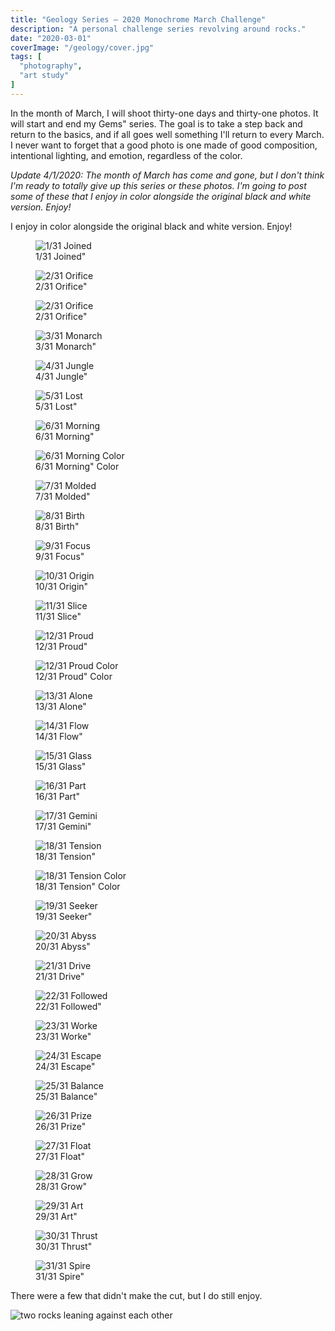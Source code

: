 ```yaml
---
title: "Geology Series — 2020 Monochrome March Challenge"
description: "A personal challenge series revolving around rocks."
date: "2020-03-01"
coverImage: "/geology/cover.jpg"
tags: [
  "photography",
  "art study"
]
---
```


In the month of March, I will shoot thirty-one days and thirty-one photos. It will start and end my Gems" series. The goal is to take a step back and return to the basics, and if all goes well something I'll return to every March. I never want to forget that a good photo is one made of good composition, intentional lighting, and emotion, regardless of the color.

*Update 4/1/2020: The month of March has come and gone, but I don't think I'm ready to totally give up this series or these photos. I'm going to post some of these that I enjoy in color alongside the original black and white version. Enjoy!*

I enjoy in color alongside the original black and white version. Enjoy!

<figure>
  <img src="/geology/1.jpg" alt="1/31 Joined" />
  <figcaption>1/31 Joined"</figcaption>
</figure>

<div data-gallery data-align="wide">
  <figure>
    <img src="/geology/2.jpg" alt="2/31 Orifice" />
    <figcaption>2/31 Orifice"</figcaption>
  </figure>
  <figure>
    <img src="/geology/2-color.jpg" alt="2/31 Orifice" />
    <figcaption>2/31 Orifice"</figcaption>
  </figure>
</div>

<figure>
  <img src="/geology/3.jpg" alt="3/31 Monarch" />
  <figcaption>3/31 Monarch"</figcaption>
</figure>

<figure>
  <img src="/geology/4.jpg" alt="4/31 Jungle" />
  <figcaption>4/31 Jungle"</figcaption>
</figure>

<figure>
  <img src="/geology/5.jpg" alt="5/31 Lost" />
  <figcaption>5/31 Lost"</figcaption>
</figure>

<div data-gallery data-align="wide">
  <figure>
    <img src="/geology/6.jpg" alt="6/31 Morning" />
    <figcaption>6/31 Morning"</figcaption>
  </figure>
  <figure>
    <img src="/geology/6-color.jpg" alt="6/31 Morning Color" />
    <figcaption>6/31 Morning" Color</figcaption>
  </figure>
</div>

<figure>
  <img src="/geology/7.jpg" alt="7/31 Molded" />
  <figcaption>7/31 Molded"</figcaption>
</figure>

<figure>
  <img src="/geology/8.jpg" alt="8/31 Birth" />
  <figcaption>8/31 Birth"</figcaption>
</figure>

<figure>
  <img src="/geology/9.jpg" alt="9/31 Focus" />
  <figcaption>9/31 Focus"</figcaption>
</figure>

<figure>
  <img src="/geology/10.jpg" alt="10/31 Origin" />
  <figcaption>10/31 Origin"</figcaption>
</figure>

<figure>
  <img src="/geology/11.jpg" alt="11/31 Slice" />
  <figcaption>11/31 Slice"</figcaption>
</figure>

<div data-gallery data-align="wide">
  <figure>
    <img src="/geology/12.jpg" alt="12/31 Proud" />
    <figcaption>12/31 Proud"</figcaption>
  </figure>
  <figure>
    <img src="/geology/12-color.jpg" alt="12/31 Proud Color" />
    <figcaption>12/31 Proud" Color</figcaption>
  </figure>
</div>

<figure>
  <img src="/geology/12.jpg" alt="13/31 Alone" />
  <figcaption>13/31 Alone"</figcaption>
</figure>

<figure>
  <img src="/geology/14.jpg" alt="14/31 Flow" />
  <figcaption>14/31 Flow"</figcaption>
</figure>

<figure>
  <img src="/geology/15.jpg" alt="15/31 Glass" />
  <figcaption>15/31 Glass"</figcaption>
</figure>

<figure>
  <img src="/geology/16.jpg" alt="16/31 Part" />
  <figcaption>16/31 Part"</figcaption>
</figure>

<figure>
  <img src="/geology/17.jpg" alt="17/31 Gemini" />
  <figcaption>17/31 Gemini"</figcaption>
</figure>

<div data-gallery data-align="wide">
<figure>
  <img src="/geology/18.jpg" alt="18/31 Tension" />
  <figcaption>18/31 Tension"</figcaption>
</figure>
<figure>
  <img src="/geology/18-color.jpg" alt="18/31 Tension Color" />
  <figcaption>18/31 Tension" Color</figcaption>
</figure>
</div>

<figure>
  <img src="/geology/19.jpg" alt="19/31 Seeker" />
  <figcaption>19/31 Seeker"</figcaption>
</figure>

<figure>
  <img src="/geology/20.jpg" alt="20/31 Abyss" />
  <figcaption>20/31 Abyss"</figcaption>
</figure>

<figure>
  <img src="/geology/21.jpg" alt="21/31 Drive" />
  <figcaption>21/31 Drive"</figcaption>
</figure>

<figure>
  <img src="/geology/22.jpg" alt="22/31 Followed" />
  <figcaption>22/31 Followed"</figcaption>
</figure>

<figure>
  <img src="/geology/23.jpg" alt="23/31 Worke" />
  <figcaption>23/31 Worke"</figcaption>
</figure>

<figure>
  <img src="/geology/24.jpg" alt="24/31 Escape" />
  <figcaption>24/31 Escape"</figcaption>
</figure>

<figure>
  <img src="/geology/25.jpg" alt="25/31 Balance" />
  <figcaption>25/31 Balance"</figcaption>
</figure>

<figure>
  <img src="/geology/26.jpg" alt="26/31 Prize" />
  <figcaption>26/31 Prize"</figcaption>
</figure>

<figure>
  <img src="/geology/27.jpg" alt="27/31 Float" />
  <figcaption>27/31 Float"</figcaption>
</figure>

<figure>
  <img src="/geology/28.jpg" alt="28/31 Grow" />
  <figcaption>28/31 Grow"</figcaption>
</figure>

<figure>
  <img src="/geology/29.jpg" alt="29/31 Art" />
  <figcaption>29/31 Art"</figcaption>
</figure>

<figure>
  <img src="/geology/30.jpg" alt="30/31 Thrust" />
  <figcaption>30/31 Thrust"</figcaption>
</figure>

<figure>
  <img src="/geology/31.jpg" alt="31/31 Spire" />
  <figcaption>31/31 Spire"</figcaption>
</figure>

There were a few that didn't make the cut, but I do still enjoy.

<img src="/geology/32.jpg" alt="two rocks leaning against each other" data-align="wide" />

